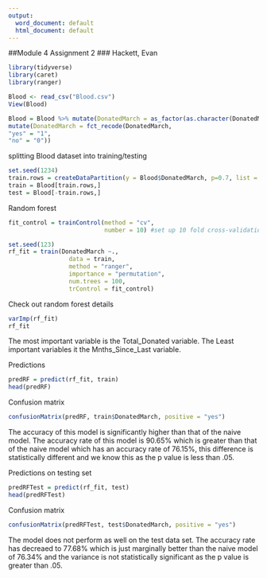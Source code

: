 ---
output:
  word_document: default
  html_document: default
---
##Module 4 Assignment 2 
### Hackett, Evan

```{r}
library(tidyverse)
library(caret)
library(ranger)
```


```{r}
Blood <- read_csv("Blood.csv")
View(Blood)

Blood = Blood %>% mutate(DonatedMarch = as_factor(as.character(DonatedMarch))) %>%
mutate(DonatedMarch = fct_recode(DonatedMarch,
"yes" = "1",
"no" = "0"))
```

splitting Blood dataset into training/testing
```{r}
set.seed(1234)
train.rows = createDataPartition(y = Blood$DonatedMarch, p=0.7, list = FALSE) #70% in training
train = Blood[train.rows,] 
test = Blood[-train.rows,]
```

Random forest
```{r}
fit_control = trainControl(method = "cv",  
                           number = 10) #set up 10 fold cross-validation

set.seed(123)  
rf_fit = train(DonatedMarch ~.,    
                 data = train,   
                 method = "ranger",  
                 importance = "permutation", 
                 num.trees = 100,
                 trControl = fit_control)
```

Check out random forest details  
```{r}
varImp(rf_fit)
rf_fit
```

The most important variable is the Total_Donated variable. The Least important variables it the Mnths_Since_Last variable. 

Predictions  
```{r}
predRF = predict(rf_fit, train)
head(predRF)
```

Confusion matrix
```{r}
confusionMatrix(predRF, train$DonatedMarch, positive = "yes")
```

The accuracy of this model is significantly higher than that of the naive model. The accuracy rate of this model is 90.65% which is greater than that of the naive model which has an accuracy rate of 76.15%, this difference is statistically different and we know this as the p value is less than .05. 

Predictions on testing set 
```{r}
predRFTest = predict(rf_fit, test)
head(predRFTest)
```

Confusion matrix
```{r}
confusionMatrix(predRFTest, test$DonatedMarch, positive = "yes")
```
The model does not perform as well on the test data set. The accuracy rate has decreaed to 77.68% which is just marginally better than the naive model of 76.34% and the variance is not statistically significant as the p value is greater than .05. 